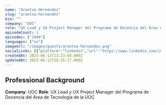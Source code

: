 ```yaml
---
name: "Arantxa Hernández"
slug: "arantxa-hernandez"
bio: ""
company: "UOC"
role: "UX Lead y UX Project Manager del Programa de Docencia del Área de Tecnología de la UOC"
episodeCount: 1
episodes: ["1940"]
languages: ["es"]
imageUrl: "/images/guests/arantxa-hernandez.png"
socialLinks: [{"platform":"linkedin","url":"https://www.linkedin.com/in/cottonfields/"}]
createdAt: 2025-06-12T13:23:08.000Z
updatedAt: 2025-06-12T20:35:27.000Z
---
```


## Professional Background

**Company**: UOC
**Role**: UX Lead y UX Project Manager del Programa de Docencia del Área de Tecnología de la UOC
